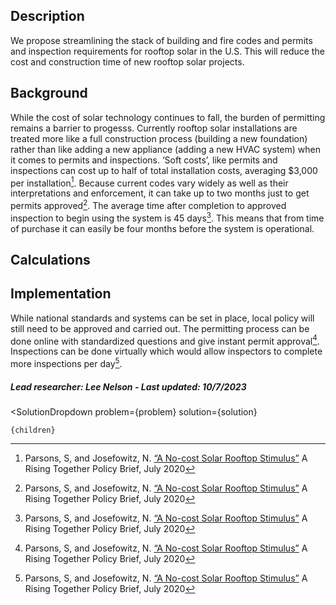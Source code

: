 

## Description
We propose streamlining the stack of building and fire codes and permits and inspection requirements for rooftop solar in the U.S. This will reduce the cost and construction time of new rooftop solar projects.

## Background
While the cost of solar technology continues to fall, the burden of permitting remains a barrier to progesss.
Currently rooftop solar installations are treated more like a full construction process (building a new foundation) rather than like adding a new appliance (adding a new HVAC system) when it comes to permits and inspections.
‘Soft costs’, like permits and inspections can cost up to half of total installation costs, averaging $3,000 per installation[^”1”].
Because current codes vary widely as well as their interpretations and enforcement, it can take up to two months just to get permits approved[^”1”]. The average time after completion to approved inspection to begin using the system is 45 days[^”1”]. This means that from time of purchase it can easily be four months before the system is operational.

## Calculations


## Implementation
While national standards and systems can be set in place, local policy will still need to be approved and carried out. The permitting process can be done online with standardized questions and give instant permit approval[^”1”]. Inspections can be done virtually which would allow inspectors to complete more inspections per day[^”1”].

##### Lead researcher: Lee Nelson - Last updated: 10/7/2023

[^”1”]: Parsons, S, and Josefowitz, N. [“A No-cost Solar Rooftop Stimulus”](https://www.jstor.org/stable/pdf/resrep26062.pdf) A Rising Together Policy Brief, July 2020


  <SolutionDropdown 
    problem={problem} 
    solution={solution}
  >
    {children}
  </SolutionDropdown>